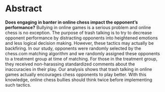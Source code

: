 # Abstract

**Does engaging in banter in online chess impact the opponent’s performance?** Bullying in online games is a serious problem and online chess is no exception. The purpose of trash talking is to try to decrease opponent performance by distracting opponents into heightened emotions and less logical decision making.  However, these tactics may actually be backfiring. In our study, opponents were randomly selected by the chess.com matching algorithm and we randomly assigned these opponents to a treatment group at time of matching. For those in the treatment group, they received non-harassing standardized comments about the inaccuracies in their play. Our analysis shows that trash talking in online games actually encourages chess opponents to play better.  With this knowledge, online chess bullies should think twice before implementing such tactics.


